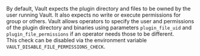By default, Vault expects the plugin directory and files to be owned by the
user running Vault. It also expects no write or execute permissions for group or others.
Vault allows operators to specify the user and permissions of the plugin directory and binaries 
using parameters `plugin_file_uid` and `plugin_file_permissions` if an operator needs those to be different.  
This check can be disabled via the environment variable `VAULT_DISABLE_FILE_PERMISSIONS_CHECK`.